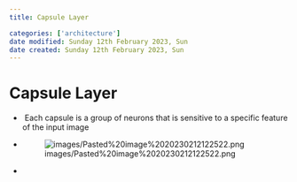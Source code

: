 ```yaml
---
title: Capsule Layer

categories: ['architecture']
date modified: Sunday 12th February 2023, Sun
date created: Sunday 12th February 2023, Sun
---
```


# Capsule Layer


-  Each capsule is a group of neurons that is sensitive to a specific feature of the input image
- ![images/Pasted%20image%2020230212122522.png](images/Pasted%20image%2020230212122522.png)
- 



